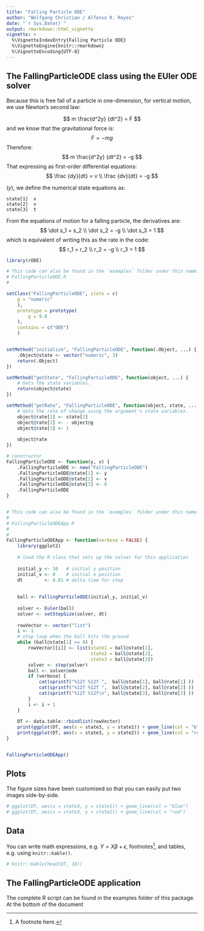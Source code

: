 ```yaml
---
title: "Falling Particle ODE"
author: "Wolfgang Christian / Alfonso R. Reyes"
date: "`r Sys.Date()`"
output: rmarkdown::html_vignette
vignette: >
  %\VignetteIndexEntry{Falling Particle ODE}
  %\VignetteEngine{knitr::rmarkdown}
  %\VignetteEncoding{UTF-8}
---
```


## The FallingParticleODE class using the EUler ODE solver
Because this is free fall of a particle in one-dimension, for vertical motion, we use Newton's second law:

$$
m \frac{d^2y} {dt^2} = F
$$
and we know that the gravitational force is:
$$
F = -mg
$$
Therefore:
$$
m \frac{d^2y} {dt^2} = -g
$$
That expressing as first-order differential equations:
$$
\frac {dy}{dt} = v \\
\frac {dv}{dt} = -g
$$

($y$), we define the numerical state equations as:

    state[1]  x
    state[2]  v
    state[3]  t

From the equations of motion for a falling particle, the derivatives are:
$$
\dot s_1 = s_2 \\
\dot s_2 = -g  \\
\dot s_3 = 1
$$
which is equivalent of writing this as the rate in the code:
$$
r_1 = r_2 \\
r_2 = -g  \\
r_3 = 1
$$

```r
library(rODE)
```


```r
# This code can also be found in the `examples` folder under this name:
# FallingParticleODE.R
#

setClass("FallingParticleODE", slots = c(
    g = "numeric"
    ),
    prototype = prototype(
        g = 9.8
    ),
    contains = c("ODE")
    )


setMethod("initialize", "FallingParticleODE", function(.Object, ...) {
    .Object@state <- vector("numeric", 3)
    return(.Object)
})

setMethod("getState", "FallingParticleODE", function(object, ...) {
    # Gets the state variables.
    return(object@state)
})

setMethod("getRate", "FallingParticleODE", function(object, state, ...) {
    # Gets the rate of change using the argument's state variables.
    object@rate[1] <- state[2]
    object@rate[2] <- - object@g
    object@rate[3] <- 1
    
    object@rate
})

# constructor
FallingParticleODE <- function(y, v) {
    .FallingParticleODE <- new("FallingParticleODE")
    .FallingParticleODE@state[1] <- y
    .FallingParticleODE@state[2] <- v
    .FallingParticleODE@state[3] <- 0
    .FallingParticleODE
}


# This code can also be found in the `examples` folder under this name:
# 
# FallingParticleODEApp.R
#
#
FallingParticleODEApp <- function(verbose = FALSE) {
    library(ggplot2)
    
    # load the R class that sets up the solver for this application
    
    initial_y <- 10   # initial y position
    initial_v <- 0    # initial x position
    dt        <- 0.01 # delta time for step
    
    
    ball <- FallingParticleODE(initial_y, initial_v)
    
    solver <- Euler(ball)
    solver <- setStepSize(solver, dt)
    
    rowVector <- vector("list")
    i <- 1
    # stop loop when the ball hits the ground
    while (ball@state[1] >= 0) {
        rowVector[[i]] <- list(state1 = ball@state[1], 
                               state2 = ball@state[2], 
                               state3 = ball@state[3])
        solver <- step(solver)
        ball <- solver@ode
        if (verbose) {
            cat(sprintf("%12f %12f ",  ball@state[1], ball@rate[1] ))
            cat(sprintf("%12f %12f ",  ball@state[2], ball@rate[2] ))
            cat(sprintf("%12f %12f\n", ball@state[3], ball@rate[3] ))
        }
        i <- i + 1
    }
    
    DT <- data.table::rbindlist(rowVector)
    print(ggplot(DT, aes(x = state3, y = state1)) + geom_line(col = "blue"))
    print(ggplot(DT, aes(x = state3, y = state2)) + geom_line(col = "red"))
}


FallingParticleODEApp()
```




## Plots

The figure sizes have been customised so that you can easily put two images side-by-side. 

```r
# ggplot(DT, aes(x = state3, y = state1)) + geom_line(col = "blue")
# ggplot(DT, aes(x = state3, y = state2)) + geom_line(col = "red")
```


## Data

You can write math expressions, e.g. $Y = X\beta + \epsilon$, footnotes^[A footnote here.], and tables, e.g. using `knitr::kable()`.

```r
# knitr::kable(head(DT, 10))
```




## The FallingParticleODE application
The complete R script can be found in the examples folder of this package.
At the bottom of the document
